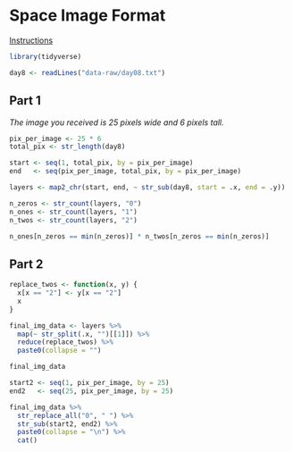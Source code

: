 # Space Image Format

[Instructions](https://adventofcode.com/2019/day/8)

```r
library(tidyverse)

day8 <- readLines("data-raw/day08.txt")
```

## Part 1

*The image you received is 25 pixels wide and 6 pixels tall.*

```r
pix_per_image <- 25 * 6
total_pix <- str_length(day8)

start <- seq(1, total_pix, by = pix_per_image)
end   <- seq(pix_per_image, total_pix, by = pix_per_image)

layers <- map2_chr(start, end, ~ str_sub(day8, start = .x, end = .y))

n_zeros <- str_count(layers, "0")
n_ones <- str_count(layers, "1")
n_twos <- str_count(layers, "2")

n_ones[n_zeros == min(n_zeros)] * n_twos[n_zeros == min(n_zeros)]
```

## Part 2

```r
replace_twos <- function(x, y) {
  x[x == "2"] <- y[x == "2"]
  x
}

final_img_data <- layers %>% 
  map(~ str_split(.x, "")[[1]]) %>% 
  reduce(replace_twos) %>% 
  paste0(collapse = "")

final_img_data

start2 <- seq(1, pix_per_image, by = 25)
end2   <- seq(25, pix_per_image, by = 25)

final_img_data %>% 
  str_replace_all("0", " ") %>% 
  str_sub(start2, end2) %>% 
  paste0(collapse = "\n") %>% 
  cat()
```
